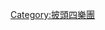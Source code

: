 {{navbox
| state      = autocollapse
| name       = 《Please Please Me》
| title      = 专辑《{{lang|en|[[Please Please Me]]}}》
| listclass  = hlist

| group1 = 曲目
| list1  = {{navbox subgroup

| group1 = 第一面
| list1  =
*{{lang|en|[[I Saw Her Standing There]]}}
*{{lang|en|[[Misery]]}}
*{{lang|en|[[Anna (Go to Him)]]}}
*{{lang|en|[[Chains]]}}
*{{lang|en|[[Boys (歌曲)|Boys]]}}
*{{lang|en|[[Ask Me Why]]}}
*{{lang|en|[[Please Please Me (單曲)|Please Please Me]]}}

| group2 = 第二面
| list2  =
*{{lang|en|[[Love Me Do]]}}
*{{lang|en|[[P.S. I Love You （披头士歌曲）|P.S. I Love You]]}}
*{{lang|en|[[Baby It's You]]}}
*{{lang|en|[[Do You Want to Know a Secret]]}}
*{{lang|en|[[A Taste of Honey]]}}
*{{lang|en|[[There's a Place]]}}
*{{lang|en|[[Twist and Shout]]}}

}}

| group2 = 相关
| list2 =
*[[披頭四作品列表]]

}}<noinclude>
[[Category:披頭四樂團]]
</noinclude>